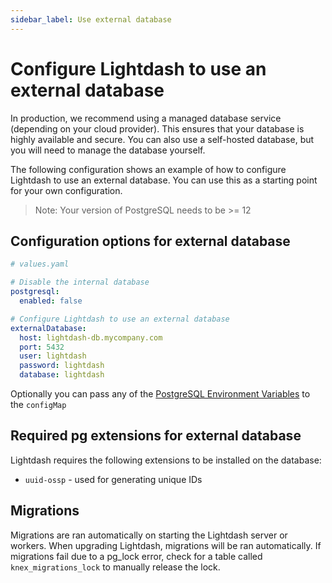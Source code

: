 ```yaml
---
sidebar_label: Use external database
---
```


# Configure Lightdash to use an external database

In production, we recommend using a managed database service (depending on your cloud provider). This ensures that your database is highly available and secure. You can also use a self-hosted database, but you will need to manage the database yourself.

The following configuration shows an example of how to configure Lightdash to use an external database. You can use this as a starting point for your own configuration.

> Note: Your version of PostgreSQL needs to be >= 12

## Configuration options for external database

```yaml
# values.yaml

# Disable the internal database
postgresql:
  enabled: false

# Configure Lightdash to use an external database
externalDatabase:
  host: lightdash-db.mycompany.com
  port: 5432
  user: lightdash
  password: lightdash
  database: lightdash
```

Optionally you can pass any of the [PostgreSQL Environment Variables](https://www.postgresql.org/docs/current/libpq-envars.html) to the `configMap`

## Required pg extensions for external database

Lightdash requires the following extensions to be installed on the database:

- `uuid-ossp` - used for generating unique IDs

## Migrations

Migrations are ran automatically on starting the Lightdash server or workers. When upgrading Lightdash, migrations 
will be ran automatically. If migrations fail due to a pg_lock error, check for a table called 
`knex_migrations_lock` to manually release the lock.
